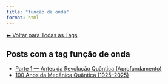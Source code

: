 ```yaml
---
title: "função de onda"
format: html
---
```


[⬅ Voltar para Todas as Tags](../tags.qmd)

## Posts com a tag **função de onda**

- [Parte 1 — Antes da Revolução Quântica (Aprofundamento)](/posts/fisica/parte-1-mecanica-quantica.html)
- [100 Anos da Mecânica Quântica (1925–2025)](/posts/fisica/100-anos-mecanica-quantica.html)

